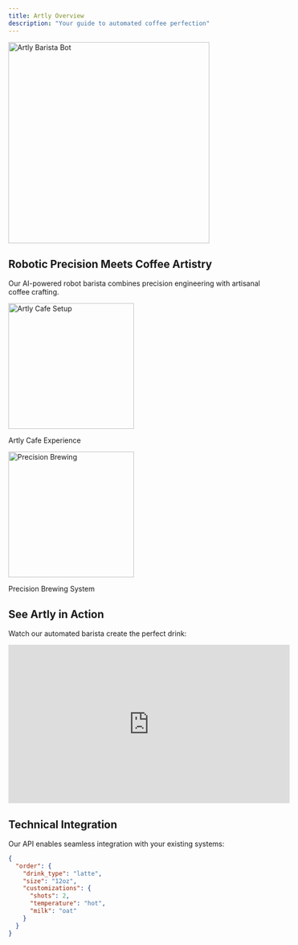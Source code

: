```yaml
---
title: Artly Overview
description: "Your guide to automated coffee perfection"
---
```


<img height="400" src="https://www.geekwire.com/wp-content/uploads/2023/05/artlybot2-1260x709.jpg" alt="Artly Barista Bot" />

## Robotic Precision Meets Coffee Artistry
Our AI-powered robot barista combines precision engineering with artisanal coffee crafting.

<div className="grid grid-cols-2 gap-4">
  <div>
    <img height="250" src="https://media.licdn.com/dms/image/D5622AQEkwbA_Ns_RoA/feedshare-shrink_2048_1536/0/1699482781925?e=1709769600&v=beta&t=7d9Q1c1n1Q0CgDH8oqWb4TurX2IzfXDFEe9p9N-2uIg" alt="Artly Cafe Setup" />
    <p className="text-sm text-center mt-2">Artly Cafe Experience</p>
  </div>
  <div>
    <img height="250" src="https://cdn.vox-cdn.com/thumbor/KnZFahU7RWxxz3YAU5OBpRR4ePE=/0x0:5464x3643/1200x800/filters:focal(2295x1385:3169x2259)/cdn.vox-cdn.com/uploads/chorus_image/image/72246499/Artly_Coffee_Bot.0.jpg" alt="Precision Brewing" />
    <p className="text-sm text-center mt-2">Precision Brewing System</p>
  </div>
</div>

## See Artly in Action
Watch our automated barista create the perfect drink:

<iframe 
  width="560" 
  height="315" 
  src="https://www.youtube.com/embed/UxLy6cfMZbc"
  title="Artly Robot Barista Demo" 
  frameborder="0" 
  allow="accelerometer; autoplay; clipboard-write; encrypted-media; gyroscope; picture-in-picture" 
  allowfullscreen>
</iframe>

## Technical Integration
Our API enables seamless integration with your existing systems:

```json
{
  "order": {
    "drink_type": "latte",
    "size": "12oz",
    "customizations": {
      "shots": 2,
      "temperature": "hot",
      "milk": "oat"
    }
  }
}
```
